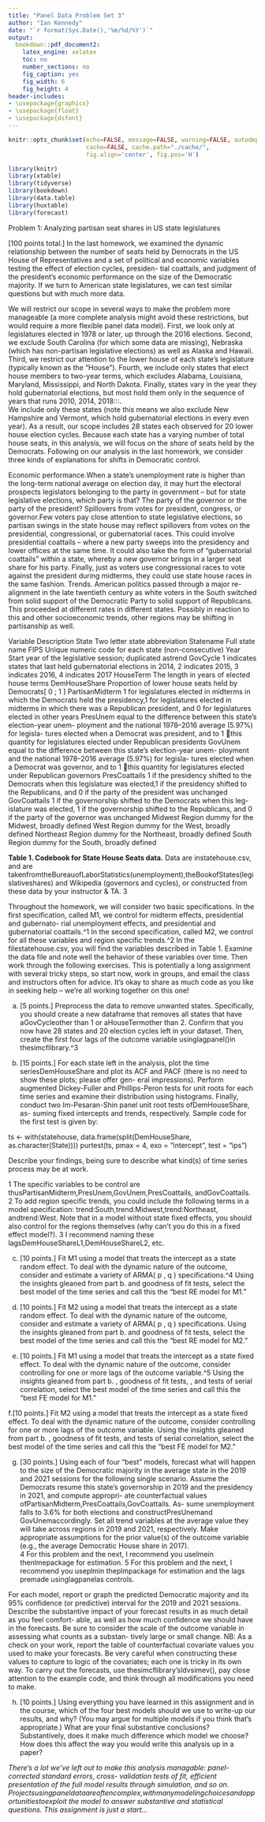 ```yaml
---
title: "Panel Data Problem Set 3"
author: "Ian Kennedy"
date: "`r format(Sys.Date(),'%m/%d/%Y')`"
output: 
  bookdown::pdf_document2:
    latex_engine: xelatex
    toc: no
    number_sections: no
    fig_caption: yes
    fig_width: 6
    fig_height: 4
header-includes: 
- \usepackage{graphicx}
- \usepackage{float}
- \usepackage{dsfont}
---
```


```r
knitr::opts_chunk$set(echo=FALSE, message=FALSE, warning=FALSE, autodep=TRUE,
                      cache=FALSE, cache.path="./cache/",
                      fig.align='center', fig.pos='H')
```

```r
library(knitr)
library(xtable)
library(tidyverse)
library(bookdown)
library(data.table)
library(huxtable)
library(forecast)
```


Problem 1: Analyzing partisan seat shares in US state legislatures

[100 points total.] In the last homework, we examined the dynamic relationship between the number of seats held by Democrats in the US House of Representatives and a set of political and economic variables testing the effect of election cycles, presiden-
tial coattails, and judgment of the president’s economic performance on the size of the Democratic majority. If we turn to American state legislatures, we can test similar questions but with much more data.


We will restrict our scope in several ways to make the problem more manageable (a more complete analysis might avoid these restrictions, but would require a more flexible panel data model). First, we look only at legislatures elected in 1978 or later, up through the 2016 elections. Second, we exclude South Carolina (for which some data are missing), Nebraska (which has non-partisan legislative elections) as well as Alaska and Hawaii. Third, we restrict our attention to the lower house of each state’s legislature (typically known as the “House”). Fourth, we include only states that elect house members to two-year terms, which excludes Alabama, Louisiana, Maryland, Mississippi, and North Dakota. Finally, states vary in the year they hold gubernatorial elections, but most hold them only in the sequence of years that runs 2010, 2014, 2018:::.  
We include only these states (note this means we also exclude New Hampshire and Vermont, which hold gubernatorial elections in every even year). As a result, our scope includes 28 states each observed for 20 lower house election cycles. Because each state has a varying number of total house seats, in this analysis, we will focus on the _share_ of seats held by the Democrats. Following on our analysis in the last homework, we consider three kinds of explanations for shifts in Democratic control.

Economic performance.When a state’s unemployment rate is higher than the long-term national average on election day, it may hurt the electoral prospects legislators belonging to the party in government – but for state legislative elections, which party is that? The party of the governor or the party of the president? Spillovers from votes for president, congress, or governor.Few voters pay close attention to state legislative elections, so partisan swings in the state house may reflect spillovers
from votes on the presidential, congressional, or gubernatorial races. This could involve presidential coattails – where a new party sweeps into the presidency and lower offices at the same time. It could also take the form of “gubernatorial coattails” within a state, whereby a new governor brings in a larger seat share for his party. Finally, just as voters use congressional races to vote against the president during midterms, they could use state house races in the same fashion. 
Trends. American politics passed through a major re-alignment in the late twentieth
century as white voters in the South switched from solid support of the Democratic
Party to solid support of Republicans. This proceeded at different rates in different
states. Possibly in reaction to this and other socioeconomic trends, other regions may
be shifting in partisanship as well.

Variable Description
State Two letter state abbreviation
Statename Full state name
FIPS Unique numeric code for each state (non-consecutive)
Year Start year of the legislative session; duplicated astrend
GovCycle 1 indicates states that last held gubernatorial elections in 2014,
2 indicates 2015, 3 indicates 2016, 4 indicates 2017
HouseTerm The length in years of elected house terms
DemHouseShare Proportion of lower house seats held by Democrats[ 0 ; 1 ]
PartisanMidterm 1 for legislatures elected in midterms in which the Democrats
held the presidency,1 for legislatures elected in midterms in
which there was a Republican president, and 0 for legislatures
elected in other years
PresUnem equal to the difference between this state’s election-year unem-
ployment and the national 1978–2016 average (5.97%) for legisla-
tures elected when a Democrat was president, and to 1 this
quantity for legislatures elected under Republican presidents
GovUnem equal to the difference between this state’s election-year unem-
ployment and the national 1978–2016 average (5.97%) for legisla-
tures elected when a Democrat was governor, and to 1 this
quantity for legislatures elected under Republican governors
PresCoattails 1 if the presidency shifted to the Democrats when this legislature
was elected,1 if the presidency shifted to the Republicans, and
0 if the party of the president was unchanged
GovCoattails 1 if the governorship shifted to the Democrats when this leg-
islature was elected, 1 if the governorship shifted to the
Republicans, and 0 if the party of the governor was unchanged
Midwest Region dummy for the Midwest, broadly defined
West Region dummy for the West, broadly defined
Northeast Region dummy for the Northeast, broadly defined
South Region dummy for the South, broadly defined

**Table 1. Codebook for State House Seats data.** Data are instatehouse.csv, and are
takenfromtheBureauofLaborStatistics(unemployment),theBookofStates(legislativeshares)
and Wikipedia (governors and cycles), or constructed from these data by your instructor & TA. 3

Throughout the homework, we will consider two basic specifications. In the first
specification, called M1, we control for midterm effects, presidential and gubernato-
rial unemployment effects, and presidential and gubernatorial coattails.^1 In the second
specification, called M2, we control for all these variables and region specific trends.^2
In the filestatehouse.csv, you will find the variables described in Table 1. Examine
the data file and note well the behavior of these variables over time. Then work through
the following exercises. This is potentially a long assignment with several tricky steps, so start
now, work in groups, and email the class and instructors often for advice. It’s okay to share as much
code as you like in seeking help – we’re all working together on this one!

a. [5 points.] Preprocess the data to remove unwanted states. Specifically, you
should create a new dataframe that removes all states that have aGovCycleother
than 1 or aHouseTermother than 2. Confirm that you now have 28 states and 20
election cycles left in your dataset. Then, create the first four lags of the outcome
variable usinglagpanel()in thesimcflibrary.^3

b. [15 points.] For each state left in the analysis, plot the time seriesDemHouseShare
and plot its ACF and PACF (there is no need to show these plots; please offer gen-
eral impressions). Perform augmented Dickey-Fuller and Phillips-Peron tests for
unit roots for each time series and examine their distribution using histograms.
Finally, conduct two Im-Pesaran-Shin panel unit root tests ofDemHouseShare, as-
suming fixed intercepts and trends, respectively. Sample code for the first test is
given by:

ts <- with(statehouse,
data.frame(split(DemHouseShare, as.character(State))))
purtest(ts, pmax = 4, exo = "intercept", test = "ips")

Describe your findings, being sure to describe what kind(s) of time series process
may be at work.

1 The specific variables to be control are thusPartisanMidterm,PresUnem,GovUnem,PresCoattails,
andGovCoattails.
2 To add region specific trends, you could include the following terms in a model specification:
trend:South,trend:Midwest,trend:Northeast, andtrend:West. Note that in a model without
state fixed effects, you should also control for the regions themselves (why can’t you do this in
a fixed effect model?).
3 I recommend naming these lagsDemHouseShareL1,DemHouseShareL2, etc.

c. [10 points.] Fit M1 using a model that treats the intercept as a state random
effect. To deal with the dynamic nature of the outcome, consider and estimate
a variety of ARMA( p , q ) specifications.^4 Using the insights gleaned from part b.
and goodness of fit tests, select the best model of the time series and call this the
“best RE model for M1.”

d. [10 points.] Fit M2 using a model that treats the intercept as a state random
effect. To deal with the dynamic nature of the outcome, consider and estimate
a variety of ARMA( p , q ) specifications. Using the insights gleaned from part b.
and goodness of fit tests, select the best model of the time series and call this the
“best RE model for M2.”  

e. [10 points.] Fit M1 using a model that treats the intercept as a state fixed effect.
To deal with the dynamic nature of the outcome, consider controlling for one
or more lags of the outcome variable.^5 Using the insights gleaned from part b. ,
goodness of fit tests, , and tests of serial correlation, select the best model of the
time series and call this the “best FE model for M1.”  

f.[10 points.] Fit M2 using a model that treats the intercept as a state fixed effect.
To deal with the dynamic nature of the outcome, consider controlling for one
or more lags of the outcome variable. Using the insights gleaned from part b. ,
goodness of fit tests, and tests of serial correlation, select the best model of the
time series and call this the “best FE model for M2.”  

g. [30 points.] Using each of four “best” models, forecast what will happen to
the size of the Democratic majority in the average state in the 2019 and 2021
sessions for the following single scenario. Assume the Democrats resume this
state’s governorship in 2019 and the presidency in 2021, and compute appropri-
ate counterfactual values ofPartisanMidterm,PresCoattails,GovCoattails. As-
sume unemployment falls to 3.6% for both elections and constructPresUnemand
GovUnemaccordingly. Set all trend variables at the average value they will take
across regions in 2019 and 2021, respectively. Make appropriate assumptions for
the prior value(s) of the outcome variable (e.g., the average Democratic House
share in 2017).  
4 For this problem and the next, I recommend you uselmein thenlmepackage for estimation.
5 For this problem and the next, I recommend you useplmin theplmpackage for estimation and
the lags premade usinglagpanelas controls.


For each model, report or graph the predicted Democratic majority and its 95%
confidence (or predictive) interval for the 2019 and 2021 sessions. Describe the
substantive impact of your forecast results in as much detail as you feel comfort-
able, as well as how much confidence we should have in the forecasts. Be sure to
consider the scale of the outcome variable in assessing what counts as a substan-
tively large or small change.
NB: As a check on your work, report the table of counterfactual covariate values
you used to make your forecasts. Be very careful when constructing these values
to capture to logic of the covariates; each one is tricky in its own way. To carry
out the forecasts, use thesimcflibrary’sldvsimev(), pay close attention to the
example code, and think through all modifications you need to make.

h. [10 points.] Using everything you have learned in this assignment and in the
course, which of the four best models should we use to write-up our results,
and why? (You may argue for multiple models if you think that’s appropriate.)
What are your final substantive conclusions? Substantively, does it make much
difference which model we choose? How does this affect the way you would
write this analysis up in a paper?

_There’s a lot we’ve left out to make this analysis managable: panel-corrected standard errors, cross-
validation tests of fit, efficient presentation of the full model results through simulation, and so on.
Projectsusingpaneldataareoftencomplex,withmanymodelingchoicesandopportunitiestoexploit
the model to answer substantive and statistical questions. This assignment is just a start..._



